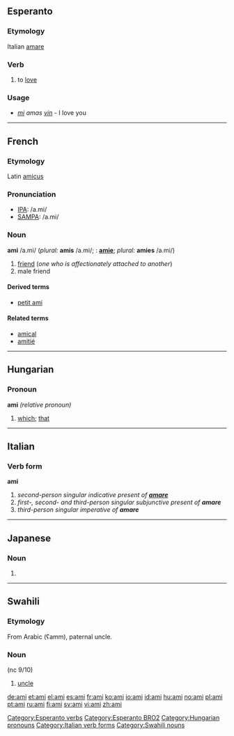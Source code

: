==Esperanto==
===Etymology===
Italian [[amare]]
===Verb===
{{eo-verb|am}}

#to [[love]]

===Usage===
* ''[[mi]]'' ''amas'' ''[[vin]]'' - I love you

[[Category:Esperanto verbs]]
[[Category:Esperanto BRO2]]

----

==French==
===Etymology===
Latin [[amicus]]

===Pronunciation===
*[[w:IPA|IPA]]: /a.mi/
*[[w:SAMPA|SAMPA]]: /a.mi/

===Noun===
{{fr-infl-noun|sm=ami|sf=amie|pm=amis|pf=amies|smp=a.mi|sfp=a.mi|pmp=a.mi|pfp=a.mi}}
'''ami''' /a.mi/ {{m}} (''plural:'' '''amis''' /a.mi/; {{f}}: '''[[amie]]'''; ''plural:'' '''amies''' /a.mi/)

#[[friend]] (''one who is affectionately attached to another'')
#male friend

====Derived terms====
*[[petit ami]]

====Related terms====
*[[amical]]
*[[amitié]]

----

==Hungarian==

===Pronoun===
'''ami''' ''(relative pronoun)''

#[[which]]; [[that]]

[[Category:Hungarian pronouns]]

----

==Italian==
===Verb form===
'''ami'''

#''second-person singular indicative present of '''[[amare]]'''''
#''first-, second- and third-person singular subjunctive present of '''amare'''''
#''third-person singular imperative of '''amare'''''
[[Category:Italian verb forms]]

----

==Japanese==
===Noun===
{{romaji|あみ}}
# {{japdef|網|[[net]], gin trap}}


----

==Swahili==
===Etymology===
From Arabic {{ARchar|[[عم]]}} (ʕamm), paternal uncle.

===Noun===
{{sw-noun|ami}} (nc 9/10)

# [[uncle]]

[[Category:Swahili nouns]]

[[de:ami]]
[[et:ami]]
[[el:ami]]
[[es:ami]]
[[fr:ami]]
[[ko:ami]]
[[io:ami]]
[[id:ami]]
[[hu:ami]]
[[no:ami]]
[[pl:ami]]
[[pt:ami]]
[[ru:ami]]
[[fi:ami]]
[[sv:ami]]
[[vi:ami]]
[[zh:ami]]